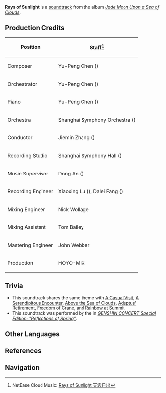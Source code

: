{{Soundtrack Infobox
|title          =
|image          = Jade Moon Upon a Sea of Clouds.png
|album          = Jade Moon Upon a Sea of Clouds
|disc           = 2
|number         = 45
|featured       =
|featured2      =
|featured3      =
|featured_disc  =
|featured_disc2 =
|featured_disc3 =
|youtube_id     = c0jZ7sPyouE
|youtube_time   = 927
|spotify_id     = 5U8IasUSA4EOmZwCzKyhcm
|played_in      = Qingyun Peak
|during         = [[Qingyun Peak]] (Day)
|domain         =
|previous       = Freedom of Crane
|next           = Rainbow at Summit
}}
'''Rays of Sunlight''' is a [[soundtrack]] from the album ''[[Jade Moon Upon a Sea of Clouds]]''.

==Production Credits==
{| class="wikitable" style="text-align:left; height:0.5em"
! Position
! Staff<ref>NetEase Cloud Music: [https://music.163.com/#/song?id=1492275966 Rays of Sunlight 天霁日出]</ref>
|-
! Composer
| Yu-Peng Chen ({{zh|陈致逸}})
|-
! Orchestrator
| Yu-Peng Chen ({{zh|陈致逸}})
|-
! Piano
| Yu-Peng Chen ({{zh|陈致逸}})
|-
! Orchestra
| Shanghai Symphony Orchestra ({{zh|上海交响乐团}})
|-
! Conductor
| Jiemin Zhang ({{zh|张洁敏}})
|-
! Recording Studio
| Shanghai Symphony Hall ({{zh|上海交响乐团音乐厅}})
|-
! Music Supervisor
| Dong An ({{zh|安栋}})
|-
! Recording Engineer
| Xiaoxing Lu ({{zh|陆晓幸}}), Dalei Fang ({{zh|房大磊}})
|-
! Mixing Engineer
| Nick Wollage
|-
! Mixing Assistant
| Tom Bailey
|-
! Mastering Engineer
| John Webber
|-
! Production
| HOYO-MiX
|}

==Trivia==
* This soundtrack shares the same theme with [[A Casual Visit]], [[A Serendipitous Encounter]], [[Above the Sea of Clouds]], [[Adeptus' Retirement]], [[Freedom of Crane]], and [[Rainbow at Summit]].
* This soundtrack was performed by the {{w|Shanghai Symphony Orchestra}} in ''[[Genshin Concert/Reflections of Spring|GENSHIN CONCERT Special Edition: "Reflections of Spring"]]''.

==Other Languages==
{{Other Languages
|en      = Rays of Sunlight
|zhs     = 天霁日出
|zhs_rm  = Tiānjì Rìchū
|zht     = 天霽日出
|zht_rm  = Tiānjì Rìchū
|zh_tl   = 
|ja      = 夜明けの光
|ja_rm   = Yoake no Hikari
|ja_tl   = Light of Daybreak
|vi      = Bình Minh Ngày Rạng
|tr      = 
|it      = 
}}

==References==
{{Reflist}}

==Navigation==
{{Soundtrack Navbox|Jade Moon Upon a Sea of Clouds}}